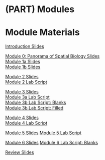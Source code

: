 # (PART) Modules {-}

# Module Materials

[Introduction Slides](https://drive.google.com/file/d/1L0QxUN6YaxNonUczVfyQBeJ4-MWImSc7/view?usp=drive_link)  

[Module 0: Panorama of Spatial Biology Slides](https://drive.google.com/file/d/1t4Z5u5fH88hJtrOAU6dHRmmnHvMF_LJF/view?usp=sharing)  
[Module 1a Slides](https://drive.google.com/file/d/1nr1rJdjv05NfZzsp0gYgUITMqX9g_YS_/view?usp=drive_link)  
[Module 1b Slides](https://drive.google.com/file/d/1B5CHM_i0i16G2MN8nRQLDdOtkq1K3ZKM/view?usp=drive_link)  

[Module 2 Slides](https://drive.google.com/file/d/1faXyFrfshZ-IyUOo7IYaj2YJI3Y0e8LF/view?usp=drive_link)  
[Module 2 Lab Script](https://drive.google.com/file/d/1b0klCLUidn7wMf9DmHmQ4W9uITMzAF_U/view?usp=drive_link)  

[Module 3 Slides](https://drive.google.com/file/d/1F6a8Sksim1tTmIXN6OXEKNIwN23yC5Kd/view?usp=drive_link)  
[Module 3a Lab Script](https://drive.google.com/file/d/1eluCP0JR7BhnJPMDiYn5mtWYWuaugflt/view?usp=drive_link)  
[Module 3b Lab Script: Blanks](https://drive.google.com/file/d/1bPR5ja8SqT9tvpdiFCjLv1CoOBHbJLnw/view?usp=drive_link)  
[Module 3b Lab Script: Filled](https://drive.google.com/file/d/1ZzUSo8_T9U2Iz3hOfTyUgA1zyYM5Cq9s/view?usp=drive_link)  

[Module 4 Slides](https://drive.google.com/file/d/1RM-NuEzzlGALL1HS4rc5DvxDsGWivOAa/view?usp=drive_link)  
[Module 4 Lab Script](https://drive.google.com/file/d/1aNyIe9fYdDB8rFZQcTs6UGcjO93zzixg/view?usp=drive_link)  

[Module 5 Slides](https://drive.google.com/file/d/1F_HHFKwab_hS86TmOLwns6s93Elh1klf/view?usp=sharing)
[Module 5 Lab Script](https://drive.google.com/file/d/1H8MeYzWk9ZtamZLplQdZCibEmogf0sGg/view?usp=drive_link)  


[Module 6 Slides](https://drive.google.com/file/d/1R8hOxKaBxOF97t0uNx-s6FjNNIsqjcsw/view?usp=drive_link)
[Module 6 Lab Script: Blanks](https://drive.google.com/file/d/1k3_Bg0q6qWkUD44QNy4uRsTpxuOlNFlx/view?usp=drive_link)  
<!--[Module 6 Lab Script: Filled](https://drive.google.com/file/d/1mMxQSLLC61EUcMhnXzgzdXZHmT2Akdl_/view?usp=drive_link)  -->

<!--[Conclusion Slides]()-->

[Review Slides](https://drive.google.com/file/d/1q9NLfxHl3Uk0ijswXISHZxz6zsJrCUYX/view?usp=drive_link)
